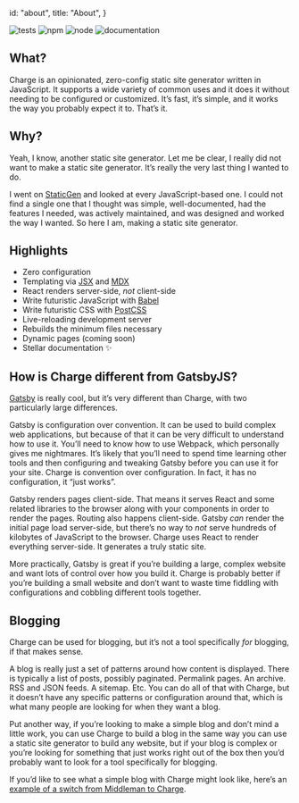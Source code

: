 
  id: "about",
  title: "About",
}


<div className="container" style={{ textAlign: "center" }}>
  <Logotype as="h1" style={{ fontSize: "3rem" }} />
</div>

<div style={{ height: "2rem" }} />

![tests](https://img.shields.io/github/workflow/status/brandonweiss/charge/Tests?label=tests&logo=github)
![npm](https://img.shields.io/npm/v/@static/charge?logo=NPM)
![node](https://img.shields.io/node/v/@static/charge?logo=Node.js)
![documentation](https://img.shields.io/badge/documentation-lit-blueviolet)

## What?

Charge is an opinionated, zero-config static site generator written in JavaScript. It supports a wide variety of common uses and it does it without needing to be configured or customized. It’s fast, it’s simple, and it works the way you probably expect it to. That’s it.

## Why?

Yeah, I know, another static site generator. Let me be clear, I really did not want to make a static site generator. It’s really the very last thing I wanted to do.

I went on [StaticGen][static-gen] and looked at every JavaScript-based one. I could not find a single one that I thought was simple, well-documented, had the features I needed, was actively maintained, and was designed and worked the way I wanted. So here I am, making a static site generator.

## Highlights

- Zero configuration
- Templating via [JSX][jsx] and [MDX][mdx]
- React renders server-side, _not_ client-side
- Write futuristic JavaScript with [Babel][babel]
- Write futuristic CSS with [PostCSS][postcss]
- Live-reloading development server
- Rebuilds the minimum files necessary
- Dynamic pages (coming soon)
- Stellar documentation ✨

## How is Charge different from GatsbyJS?

[Gatsby][gatsby] is really cool, but it’s very different than Charge, with two particularly large differences.

Gatsby is configuration over convention. It can be used to build complex web applications, but because of that it can be very difficult to understand how to use it. You’ll need to know how to use Webpack, which personally gives me nightmares. It’s likely that you’ll need to spend time learning other tools and then configuring and tweaking Gatsby before you can use it for your site. Charge is convention over configuration. In fact, it has no configuration, it “just works”.

Gatsby renders pages client-side. That means it serves React and some related libraries to the browser along with your components in order to render the pages. Routing also happens client-side. Gatsby _can_ render the initial page load server-side, but there’s no way to _not_ serve hundreds of kilobytes of JavaScript to the browser. Charge uses React to render everything server-side. It generates a truly static site.

More practically, Gatsby is great if you’re building a large, complex website and want lots of control over how you build it. Charge is probably better if you’re building a small website and don’t want to waste time fiddling with configurations and cobbling different tools together.

## Blogging

Charge can be used for blogging, but it’s not a tool specifically _for_ blogging, if that makes sense.

A blog is really just a set of patterns around how content is displayed. There is typically a list of posts, possibly paginated. Permalink pages. An archive. RSS and JSON feeds. A sitemap. Etc. You can do all of that with Charge, but it doesn’t have any specific patterns or configuration around that, which is what many people are looking for when they want a blog.

Put another way, if you’re looking to make a simple blog and don’t mind a little work, you can use Charge to build a blog in the same way you can use a static site generator to build any website, but if your blog is complex or you’re looking for something that just works right out of the box then you’d probably want to look for a tool specifically for blogging.

If you’d like to see what a simple blog with Charge might look like, here’s an [example of a switch from Middleman to Charge][blog-switch].

[static-gen]: https://www.staticgen.com
[jsx]: https://reactjs.org/docs/introducing-jsx.html
[mdx]: https://github.com/mdx-js/mdx
[babel]: https://babeljs.io
[postcss]: https://postcss.org
[gatsby]: https://www.gatsbyjs.org
[blog-switch]: https://github.com/brandonweiss/anti-pattern/commit/bf3e91ebb8211a7b22183e165ce8cc287b40b729

